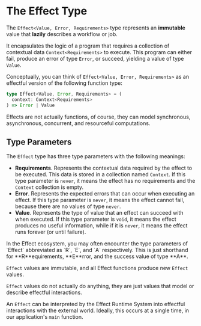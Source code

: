 
# The Effect Type

The `Effect<Value, Error, Requirements>` type represents an **immutable** value that **lazily** describes a workflow or job.

It encapsulates the logic of a program that requires a collection of contextual data `Context<Requirements>` to execute.
This program can either fail, produce an error of type `Error`, or succeed, yielding a value of type `Value`.

Conceptually, you can think of `Effect<Value, Error, Requirements>` as an effectful version of the following function type:

```ts
type Effect<Value, Error, Requirements> = (
  context: Context<Requirements>
) => Error | Value
```

Effects are not actually functions, of course, they can model synchronous, asynchronous, concurrent, and resourceful computations.

## Type Parameters

The `Effect` type has three type parameters with the following meanings:

- **Requirements**. Represents the contextual data required by the effect to be executed.
  This data is stored in a collection named `Context`.
  If this type parameter is `never`, it means the effect has no requirements and the `Context` collection is empty.
- **Error**. Represents the expected errors that can occur when executing an effect.
  If this type parameter is `never`, it means the effect cannot fail, because there are no values of type `never`.
- **Value**. Represents the type of value that an effect can succeed with when executed.
  If this type parameter is `void`, it means the effect produces no useful information, while if it is `never`, it means the effect runs forever (or until failure).

<Info>
  In the Effect ecosystem, you may often encounter the type parameters of
  `Effect` abbreviated as `R`, `E`, and `A` respectively. This is just
  shorthand for **R**equirements, **E**rror, and the success value of type
  **A**.
</Info>

`Effect` values are immutable, and all Effect functions produce new `Effect` values.

`Effect` values do not actually do anything, they are just values that model or describe effectful interactions.

An `Effect` can be interpreted by the Effect Runtime System into effectful interactions with the external world.
Ideally, this occurs at a single time, in our application's `main` function.
